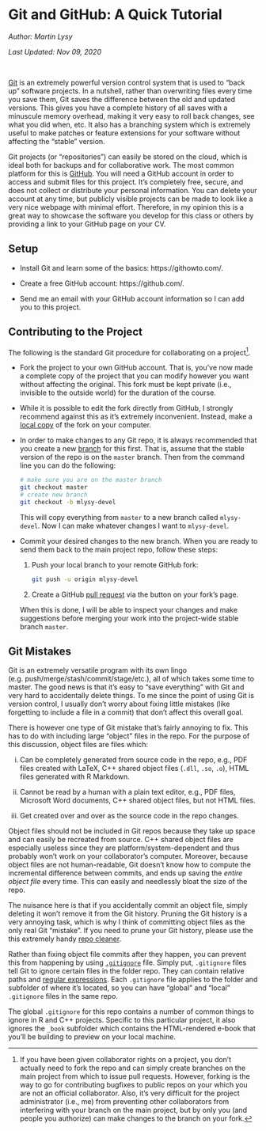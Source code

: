# Git and GitHub: A Quick Tutorial

*Author: Martin Lysy*

*Last Updated: Nov 09, 2020*

$$~$$

[Git](https://git-scm.com/) is an extremely powerful version control system that is used to "back up" software projects.  In a nutshell, rather than overwriting files every time you save them, Git saves the difference between the old and updated versions.  This gives you have a complete history of all saves with a minuscule memory overhead, making it very easy to roll back changes, see what you did when, etc.  It also has a branching system which is extremely useful to make patches or feature extensions for your software without affecting the "stable" version.

Git projects (or "repositories") can easily be stored on the cloud, which is ideal both for backups and for collaborative work.  The most common platform for this is [GitHub](https://github.com/).  You will need a GitHub account in order to access and submit files for this project.  It's completely free, secure, and does not collect or distribute your personal information.  You can delete your account at any time, but publicly visible projects can be made to look like a very nice webpage with minimal effort.  Therefore, in my opinion this is a great way to showcase the software you develop for this class or others by providing a link to your GitHub page on your CV.

## Setup

- Install Git and learn some of the basics: https://githowto.com/.

- Create a free GitHub account: https://github.com/.

- Send me an email with your GitHub account information so I can add you to this project.

## Contributing to the Project

The following is the standard Git procedure for collaborating on a project^[If you have been given collaborator rights on a project, you don't actually need to fork the repo and can simply create branches on the main project from which to issue pull requests.  However, forking is the way to go for contributing bugfixes to public repos on your which you are not an official collaborator.  Also, it's very difficult for the project administrator (i.e., me) from preventing other collaborators from interfering with your branch on the main project, but by only you (and people you authorize) can make changes to the branch on your fork.].

- Fork the project to your own GitHub account.  That is, you've now made a complete copy of the project that you can modify however you want without affecting the original.  This fork must be kept private (i.e., invisible to the outside world) for the duration of the course.

- While it is possible to edit the fork directly from GitHub, I strongly recommend against this as it's extremely inconvenient.  Instead, make a [local copy](https://help.github.com/en/github/creating-cloning-and-archiving-repositories/cloning-a-repository) of the fork on your computer.

- In order to make changes to any Git repo, it is always recommended that you create a new [branch](https://git-scm.com/book/en/v2/Git-Branching-Branches-in-a-Nutshell) for this first.  That is, assume that the stable version of the repo is on the `master` branch.  Then from the command line you can do the following:

    ```bash
    # make sure you are on the master branch		
    git checkout master
    # create new branch
    git checkout -b mlysy-devel
    ```

	This will copy everything from `master` to a new branch called `mlysy-devel`.  Now I can make whatever changes I want to `mlysy-devel`.
	
- Commit your desired changes to the new branch.  When you are ready to send them back to the main project repo, follow these steps:

	1.  Push your local branch to your remote GitHub fork:
	
        ```bash
        git push -u origin mlysy-devel
        ```

	2.  Create a GitHub [pull request](https://help.github.com/en/github/collaborating-with-issues-and-pull-requests/creating-a-pull-request-from-a-fork) via the button on your fork's page.

	When this is done, I will be able to inspect your changes and make suggestions before merging your work into the project-wide stable branch `master`.

## Git Mistakes

Git is an extremely versatile program with its own lingo (e.g. push/merge/stash/commit/stage/etc.), all of which takes some time to master.  The good news is that it's easy to "save everything" with Git and very hard to accidentally delete things.  To me since the point of using Git is version control, I usually don't worry about fixing little mistakes (like forgetting to include a file in a commit) that don't affect this overall goal.

There is however one type of Git mistake that's fairly annoying to fix.  This has to do with including large "object" files in the repo.  For the purpose of this discussion, object files are files which:

i.  Can be completely generated from source code in the repo, e.g., PDF files created with LaTeX, C++ shared object files (`.dll`, `.so`, `.o`), HTML files generated with R Markdown.

ii.  Cannot be read by a human with a plain text editor, e.g., PDF files, Microsoft Word documents, C++ shared object files, but not HTML files.

iii.  Get created over and over as the source code in the repo changes.

Object files should not be included in Git repos because they take up space and can easily be recreated from source.  C++ shared object files are especially useless since they are platform/system-dependent and thus probably won't work on your collaborator's computer.  Moreover, because object files are not human-readable, Git doesn't know how to compute the incremental difference between commits, and ends up saving the *entire object file* every time.  This can easily and needlessly bloat the size of the repo.

The nuisance here is that if you accidentally commit an object file, simply deleting it won't remove it from the Git history.  Pruning the Git history is a very annoying task, which is why I think of committing object files as the only real Git "mistake".  If you need to prune your Git history, please use the this extremely handy [repo cleaner](https://rtyley.github.io/bfg-repo-cleaner/).

Rather than fixing object file commits after they happen, you can prevent this from happening by using [`.gitignore`](https://www.atlassian.com/git/tutorials/saving-changes/gitignore) file.  Simply put, `.gitignore` files tell Git to ignore certain files in the folder repo.  They can contain relative paths and [regular expressions](https://en.wikipedia.org/wiki/Regular_expression).  Each `.gitignore` file applies to the folder and subfolder of where it's located, so you can have "global" and "local" `.gitignore` files in the same repo.

The global `.gitignore` for this repo contains a number of common things to ignore in R and C++ projects.  Specific to this particular project, it also ignores the `_book` subfolder which contains the HTML-rendered e-book that you'll be building to preview on your local machine.
